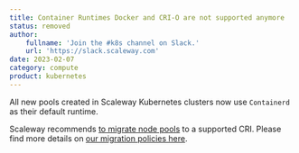 ```yaml
---
title: Container Runtimes Docker and CRI-O are not supported anymore
status: removed
author:
    fullname: 'Join the #k8s channel on Slack.'
    url: 'https://slack.scaleway.com'
date: 2023-02-07
category: compute
product: kubernetes
---
```


All new pools created in Scaleway Kubernetes clusters now use `Containerd` as their default runtime. 

Scaleway recommends [to migrate node pools](https://www.scaleway.com/en/docs/containers/kubernetes/how-to/change-container-runtime-interface/) to a supported CRI. Please find more details on [our migration policies here](https://www.scaleway.com/en/docs/containers/kubernetes/reference-content/version-support-policy/).

